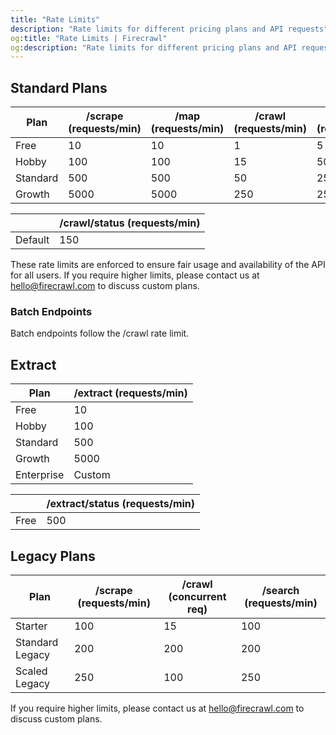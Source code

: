 ```yaml
---
title: "Rate Limits"
description: "Rate limits for different pricing plans and API requests"
og:title: "Rate Limits | Firecrawl"
og:description: "Rate limits for different pricing plans and API requests"
---
```


## Standard Plans

| Plan       | /scrape (requests/min) | /map (requests/min) | /crawl (requests/min) | /search (requests/min) |
|------------|------------------------|--------------------|-----------------------|------------------------|
| Free       | 10                     | 10                 | 1                     | 5                      |
| Hobby      | 100                    | 100                | 15                    | 50                     |
| Standard        | 500                    | 500                | 50                    | 250                    |
| Growth | 5000                   | 5000               | 250                   | 2500                   |




|        | /crawl/status (requests/min) |
|------------|-----------------------------|
| Default    | 150                         |

These rate limits are enforced to ensure fair usage and availability of the API for all users. If you require higher limits, please contact us at [hello@firecrawl.com](mailto:hello@firecrawl.com) to discuss custom plans.

### Batch Endpoints

Batch endpoints follow the /crawl rate limit.

## Extract

| Plan      | /extract (requests/min) |
|-----------|------------------------|
| Free      | 10                     |
| Hobby     | 100                    |
| Standard  | 500                    |
| Growth    | 5000                   |
| Enterprise | Custom                  |

|        | /extract/status (requests/min) |
|--------|--------------------------------|
| Free | 500                       |

## Legacy Plans

| Plan             | /scrape (requests/min) | /crawl (concurrent req) | /search (requests/min) |
|------------------|------------------------|-------------------------|------------------------|
| Starter          | 100                    | 15                      | 100                    |
| Standard Legacy  | 200                    | 200                     | 200                    |
| Scaled Legacy    | 250                    | 100                    | 250                    |

If you require higher limits, please contact us at [hello@firecrawl.com](mailto:hello@firecrawl.com) to discuss custom plans.
